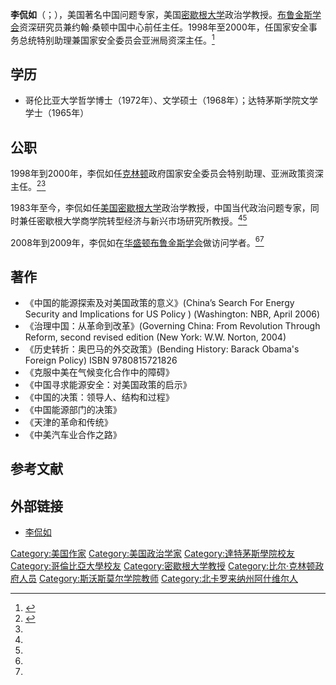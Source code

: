{{Infobox person
| name                      = 李侃如<br />Kenneth Lieberthal
| image                     =
| image_size                = 
| caption                   = 李侃如
| birth_name                = Kenneth Guy Lieberthal
| birth_date                = {{Birth date and age|1943|9|9}}
| birth_place               = {{USA}}[[北卡罗来纳州|北卡罗来纳州]][[阿什维尔|阿什维尔]]
| residence                 = 
| nationality               = {{USA}}
| other_names               = 
| ethnicity                 = <!-- Ethnicity should be supported with a citation from a reliable source -->
| citizenship               = 
| alma_mater                = [[达特茅斯学院|达特茅斯学院]]<br />[[哥伦比亚大学|哥伦比亚大学]]
| occupation                = [[学者|学者]]，[[作家|作家]]
| years_active              = 
| religion                  = <!-- Religion should be supported with a citation from a reliable source -->
| denomination              = <!-- Denomination should be supported with a citation from a reliable source -->
| spouse                    = 简·琳赛（Jane Lindsay）
| partner                   = 
| children                  = 
| parents                   = 
| relatives                 = 儿媳婦：[[茱莉安娜·瑪格里斯|茱莉安娜·瑪格里斯]]（[[Julianna_Margulies|Julianna Margulies]]） 
}}
'''李侃如'''（{{lang-en|Kenneth Lieberthal}}；{{bd|1943年|9月9日|catIdx=Lieberthal}}），美国著名中国问题专家，美国[[密歇根大学|密歇根大学]]政治学教授。[[布鲁金斯学会|布鲁金斯学会]]资深研究员兼约翰·桑顿中国中心前任主任。1998年至2000年，任国家安全事务总统特别助理兼国家安全委员会亚洲局资深主任。<ref name=" mrw">{{cite web |url=http://www.chinaspeech.com/SpeechorShow.aspx?sId=747 |title=李侃如Ken Lieberthal |accessdate=2006年 |work= |publisher=中国名人演讲网 |language=zh-cn |deadurl=yes |archiveurl=https://web.archive.org/web/20110629021458/http://www.chinaspeech.com/SpeechorShow.aspx?sId=747 |archivedate=2011年6月29日 |df= }}</ref>

==学历==
*哥伦比亚大学哲学博士（1972年）、文学硕士（1968年）；达特茅斯学院文学学士（1965年）

== 公职 ==
1998年到2000年，李侃如任[[比尔·克林顿|克林顿]]政府国家安全委员会特别助理、亚洲政策资深主任。<ref name=" jhs" >{{cite web |url=http://news.sina.com.cn/w/2008-12-15/175316851947.shtml |title=对话美国专家简介：李侃如 |accessdate=2008年 |work= |publisher=新浪网 |language=zh-cn |archive-date=2019-06-13 |archive-url=https://web.archive.org/web/20190613151514/http://news.sina.com.cn/w/2008-12-15/175316851947.shtml |dead-url=no }}</ref><ref name=" mrw" />

1983年至今，李侃如任[[美国|美国]][[密歇根大学|密歇根大学]]政治学教授，中国当代政治问题专家，同时兼任密歇根大学商学院转型经济与新兴市场研究所教授。<ref name=" jhs" /><ref name=" mrw" />

2008年到2009年，李侃如在[[华盛顿|华盛顿]][[布鲁金斯学会|布鲁金斯学会]]做访问学者。<ref name=" jhs" /><ref name=" mrw" />

==著作==
*《中国的能源探索及对美国政策的意义》(China’s Search For Energy Security and Implications for US Policy ) (Washington: NBR, April 2006)
*《治理中国：从革命到改革》(Governing China: From Revolution Through Reform, second revised edition (New York: W.W. Norton, 2004) 
*《历史转折：奥巴马的外交政策》(Bending History: Barack Obama's Foreign Policy) ISBN 9780815721826
*《克服中美在气候变化合作中的障碍》
*《中国寻求能源安全：对美国政策的启示》
*《中国的决策：领导人、结构和过程》
*《中国能源部门的决策》
*《天津的革命和传统》
*《中美汽车业合作之路》

==参考文献==
<div class="references-small">
<references></references>
</div>

==外部链接==
*[http://www.brookings-tsinghua.cn/experts/affiliates/lieberthalkg.aspx 李侃如] {{Wayback|url=http://www.brookings-tsinghua.cn/experts/affiliates/lieberthalkg.aspx |date=20120323100231 }}

{{Authority control}}
{{DEFAULTSORT:Lieberthal, Kenneth}}

[[Category:美国作家|Category:美国作家]]
[[Category:美国政治学家|Category:美国政治学家]]
[[Category:達特茅斯學院校友|Category:達特茅斯學院校友]]
[[Category:哥倫比亞大學校友|Category:哥倫比亞大學校友]]
[[Category:密歇根大学教授|Category:密歇根大学教授]]
[[Category:比尔·克林顿政府人员|Category:比尔·克林顿政府人员]]
[[Category:斯沃斯莫尔学院教师|Category:斯沃斯莫尔学院教师]]
[[Category:北卡罗来纳州阿什维尔人|Category:北卡罗来纳州阿什维尔人]]
